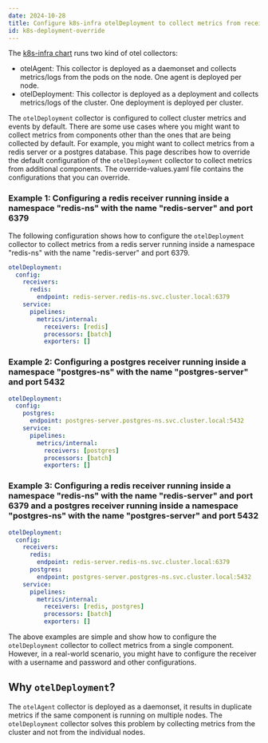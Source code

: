 ```yaml
---
date: 2024-10-28
title: Configure k8s-infra otelDeployment to collect metrics from receivers
id: k8s-deployment-override
---
```


The [k8s-infra chart](https://signoz.io/docs/tutorial/kubernetes-infra-metrics/) runs two kind of otel collectors:

- otelAgent: This collector is deployed as a daemonset and collects metrics/logs from the pods on the node. One agent is deployed per node.
- otelDeployment: This collector is deployed as a deployment and collects metrics/logs of the cluster. One deployment is deployed per cluster.

The `otelDeployment` collector is configured to collect cluster metrics and events by default. There are some use cases where you might want to collect metrics from components other than the ones that are being collected by default. For example, you might want to collect metrics from a redis server or a postgres database. This page describes how to override the default configuration of the `otelDeployment` collector to collect metrics from additional components. The override-values.yaml file contains the configurations that you can override.

### Example 1: Configuring a redis receiver running inside a namespace "redis-ns" with the name "redis-server" and port 6379

The following configuration shows how to configure the `otelDeployment` collector to collect metrics from a redis server running inside a namespace "redis-ns" with the name "redis-server" and port 6379.

```yaml
otelDeployment:
  config:
    receivers:
      redis:
        endpoint: redis-server.redis-ns.svc.cluster.local:6379
    service:
      pipelines:
        metrics/internal:
          receivers: [redis]
          processors: [batch]
          exporters: []
```

### Example 2: Configuring a postgres receiver running inside a namespace "postgres-ns" with the name "postgres-server" and port 5432

```yaml
otelDeployment:
  config:
    postgres:
      endpoint: postgres-server.postgres-ns.svc.cluster.local:5432
    service:
      pipelines:
        metrics/internal:
          receivers: [postgres]
          processors: [batch]
          exporters: []
```

### Example 3: Configuring a redis receiver running inside a namespace "redis-ns" with the name "redis-server" and port 6379 and a postgres receiver running inside a namespace "postgres-ns" with the name "postgres-server" and port 5432

```yaml
otelDeployment:
  config:
    receivers:
      redis:
        endpoint: redis-server.redis-ns.svc.cluster.local:6379
      postgres:
        endpoint: postgres-server.postgres-ns.svc.cluster.local:5432
    service:
      pipelines:
        metrics/internal:
          receivers: [redis, postgres]
          processors: [batch]
          exporters: []
```

The above examples are simple and show how to configure the `otelDeployment` collector to collect metrics from a single component. However, in a real-world scenario, you might have to configure the receiver with a username and password and other configurations.

## Why `otelDeployment`?

The `otelAgent` collector is deployed as a daemonset, it results in duplicate metrics if the same component is running on multiple nodes. The `otelDeployment` collector solves this problem by collecting metrics from the cluster and not from the individual nodes.

